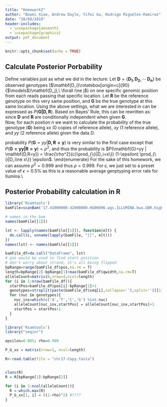 ```yaml
---
title: "Homework2"
author: "Bowei Xiao, Andrew Doyle, Yifei Gu, Rodrigo Migueles-Ramirez"
date: "20/09/2019"
header-includes:
  - \usepackage{amsmath}
  - \usepackage{graphicx}
output: pdf_document
---
```


```r
knitr::opts_chunk$set(echo = TRUE)
```
\newcommand{\indep}{\rotatebox[origin=c]{90}{$\models$}}

## Calculate Posterior Porbability

Define variables just as what we did in the lecture: Let $\mathbf{D}=\{\mathbf{D_1},\mathbf{D_2},\cdots\,\mathbf{D_n}\}$ be observed genotypes ($\mathbf{D_i}\indep\mathbf{D_j},\ \forall i\ne j$) on one specific genomic position from each reads passing that specific location. Let $\mathbf{R}$ be the reference genotype on this very same position, and $\mathbf{G}$ be the true genotype at this same location. Using the above settings, what we are interested in can be expressed as $P(\mathbf{G|D,R})$. Based on Bayes' Rule, this can be rewritten as:
\begin{eqnarray*}
P(\mathbf{G|D,R})&=&\frac{P(\mathbf{D|G,R)}\cdot P(\mathbf{G|R}))}{P(\mathbf{D|R})} \\
&=& \frac{P(\mathbf{D|G})\cdot P(\mathbf{G|R})}{P(\mathbf{D|R})}
\end{eqnarray*}
since $\mathbf{D}$ and $\mathbf{R}$ are conditionally independent when given $\mathbf{G}$.\
Now, for each postion $n$ we want to calculate the probability of the true genotype ($\mathbf{G}$) being $xx$ (0 copies of reference allele), $xy$ (1 reference allele), and $yy$ (2 reference allele) given the data $D$.
\begin{enumerate}
\item To calculate the first case where $P(\mathbf{G}=xx | \mathbf{D,R=y}) = \frac{P(\mathbf{D|G}=xx)*P(\mathbf{G}=xx|\mathbf{R=y})}{P(\mathbf{D|R=y})}$.
These three parts can be calculated separately as below:
\begin{itemize}
\item
\begin{eqnarray*}
P(\mathbf{D|G}=xx) &=& \prod_{i=1}^n P(D_i|\mathbf{G}=xx)\\
&=& \prod_{\{i|D_i=x\}} P(D_i|\mathbf{G}=xx) \prod_{\{i|D_i\ne x\}} P(D_i|\mathbf{G=xx})
\end{eqnarray*}
If we define the probability of a read error as $\epsilon$, the first term of the above expression can be written as $1-\epsilon$ and the second is $\epsilon$.\
\item $P(\mathbf{G=xx|R=y})$ is simply the frequency of non-reference allele squared ($(1-\rho)^2$) based on Hardy-Weinberg Equilibirum (HWE).
\item $P(\mathbf{D|R=y})$: This is a scaling constant and does not depend on $\mathbf{G}$, we noted it as $c$ for now. This can be solved (by computer of course) using the fact that $P(\mathbf{G}=xx | \mathbf{D,R=y})+P(\mathbf{G}=xy | \mathbf{D,R=y})+P(\mathbf{G}=yy | \mathbf{D,R=y})=1$
\end{itemize}
To sum up, the probability that $P(\mathbf{G}=xx | \mathbf{D,R=y}) = \frac{(1-\rho)^2}{c}\prod_{\{i|D_i=x\}} (1-\epsilon) \prod_{\{i|D_i\ne x\}} \epsilon$.
\item $P(\mathbf{G}=xy | \mathbf{D,R=y}) = \frac{P(\mathbf{D|G}=xy)\cdot P(\mathbf{G}=xy|\mathbf{R=y})}{P(\mathbf{D|R=y})}$
\begin{itemize}
\item 
\begin{eqnarray*}
P(\mathbf{D|G}=xy) &=& \prod_{i=1}^n P(D_i|\mathbf{G}=xy)\\
&=& \prod_{i|D_i\in {x,y}} P(D_i|\mathbf{G}=xy) * \prod_{i|D_i\notin {x,y}} P(D_i|\mathbf{G}=xy)
&=& = \frac{1}{2}(1-\epsilon)+\frac{\epsilon/3}{2} \cdot \frac{\epsilon}{3}
\end{eqnarray*} 
\item $P(\mathbf{G=xy|R=y})$ is simply $2*\rho \cdot (1-\rho)$ based on HWE.
\item $P(\mathbf{D|R=y})$: as before, this is a constant $c$.
\end{itemize}
To sum up, the probability that $P(\mathbf{G}=xy | \mathbf{D,R=y}) = \frac{2*\rho*(1-\rho)}{c} \prod_{\{i|D_i\in {x,y}\}}\frac{1-2/3\epsilon}{2} * \prod_{\{i|D_i\notin {x,y}\}} \frac{\epsilon}{3}$
\item The last probability $P(\mathbf{G}=yy | \mathbf{D,R=y})$ is very similar to the first case except that $P(\mathbf{G=yy|R=y}) = \rho^2$, and thus the probability is $P(\mathbf{G}=yy | \mathbf{D,R=y}) = \frac{\rho^2}{c}\prod_{\{i|D_i=x\}} (1-\epsilon) \prod_{\{i|D_i\ne x\}} \epsilon$. 
\end{enumerate}
For the sake of this homework, we can assume $\rho^2=0.999$ and thus $\rho=0.999$. For $\epsilon$, we just set to a preset value of $\epsilon=0.5\%$ as this is a reasonable average genptyping error rate for Ilumina.\\

## Posterior Probability calculation in R
```r
library('Rsamtools')
bamFile=scanBam('17.41000000-42000000.HG00096.wgs.ILLUMINA.bwa.GBR.high_cov_pcr_free.20140203.bam')

# names in the bam
names(bamFile[[1]])

lst <- lapply(names(bamFile[[1]]), function(elt) {
  do.call(c, unname(lapply(bamFile, "[[", elt)))
})
names(lst) <- names(bamFile[[1]])

bamFile_df=do.call("DataFrame", lst)
# pos would be used to find start position
# don't worry about strand, it's all being flipped
bpRange=range(bamFile_df$pos,na.rm = T)
length=bpRange[2]-bpRange[1]+max(bamFile_df$qwidth,na.rm=T)
alleleCount=matrix(0,nrow=4,ncol=length)
for (i in 1:nrow(bamFile_df)){
  startPos=bamFile_df$pos[i]-bpRange[1]+1
  genotypes=strsplit(paste(bamFile_df$seq[i],collapse=''),split='')[[1]]
  for (nuc in genotypes){
    nuc_inx=which(c('A','T','C','G') %in% nuc) 
    alleleCount[nuc_inx,startPos] = alleleCount[nuc_inx,startPos]+1
    startPos = startPos+1
  }
}

```

```r
library('Rsamtools')
library("seqinr")

epsilon=0.005; rho=0.999

P_G_xx = matrix(nrow=1, ncol=length)

R<-read.table(file = "chr17-Copy.fasta")


class(R)
R = R[bpRange[1]:bpRange[2]]

for (i in 1:ncol(alleleCount)){
  R = which.max(R)
  P_G_xx[1, i] = ((1-rho)^2) #????
}



```
